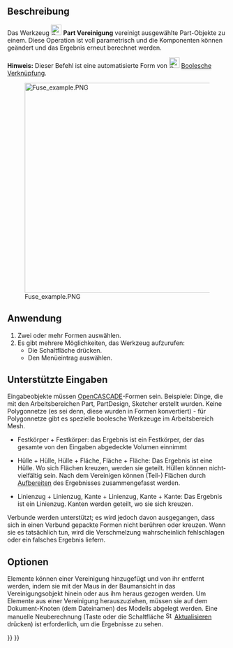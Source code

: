 <languages/>

{{Docnav/de
|[[Part_Cut/de|Differenz]]
|[[Part_Common/de|Schnitt]]
|[[Part_Workbench/de|Part]]
|IconL=Part_Cut.svg
|IconR=Part_Common.svg
|IconC=Workbench_Part.svg
}}

{{GuiCommand/de
|Name=Part Fuse
|Name/de=Part Vereinigung
|MenuLocation=Part → Boolesche Verknüpfungen → Vereinigung
|Workbenches=[[Part_Workbench/de|Part]]
|SeeAlso=[[Part_Boolean/de|Part Boolesche Verknüpfung]], [[Part_Cut/de|Part Differenz]], [[Part_Common/de|Part Schnitt]], 
}}

<span id="Description"></span>
==Beschreibung==

Das Werkzeug [[Image:Part_Fuse.svg|24px|link=Part_Fuse]] '''Part Vereinigung''' vereinigt ausgewählte Part-Objekte zu einem. Diese Operation ist voll parametrisch und die Komponenten können geändert und das Ergebnis erneut berechnet werden.

<div class="mw-translate-fuzzy">
'''Hinweis:''' Dieser Befehl ist eine automatisierte Form von [[Image:Part_Boolean.svg|24px|link=Part_Boolean/de]] [[Part_Boolean/de|Boolesche Verknüpfung]].
</div>

[[Image:Fuse_example.PNG|480px]]

<span id="Usage"></span>
==Anwendung==

# Zwei oder mehr Formen auswählen.
# Es gibt mehrere Möglichkeiten, das Werkzeug aufzurufen:
#* Die Schaltfläche {{Button|[[Image:Part_Fuse.svg|16px]] [[Part_Fuse|Vereinigung]]}} drücken.
#* Den Menüeintrag {{MenuCommand|Part → Boolesche  Verknüpfung → [[Image:Part_Fuse.svg|16px]] Vereinigung}} auswählen.

<span id="Supported_inputs"></span>
== Unterstützte Eingaben ==

Eingabeobjekte müssen [[OpenCASCADE/de|OpenCASCADE]]-Formen sein. Beispiele: Dinge, die mit den Arbeitsbereichen Part, PartDesign, Sketcher erstellt wurden. Keine Polygonnetze (es sei denn, diese wurden in Formen konvertiert) - für Polygonnetze gibt es spezielle boolesche Werkzeuge im Arbeitsbereich Mesh.

* Festkörper + Festkörper: das Ergebnis ist ein Festkörper, der das gesamte von den Eingaben abgedeckte Volumen einnimmt

* Hülle + Hülle, Hülle + Fläche, Fläche + Fläche: Das Ergebnis ist eine Hülle. Wo sich Flächen kreuzen, werden sie geteilt. Hüllen können nicht-vielfältig sein. Nach dem Vereinigen können (Teil-) Flächen durch [[Part_RefineShape/de|Aufbereiten]] des Ergebnisses zusammengefasst  werden.

* Linienzug + Linienzug, Kante + Linienzug, Kante + Kante: Das Ergebnis ist ein Linienzug. Kanten werden geteilt, wo sie sich kreuzen. 

Verbunde werden unterstützt; es wird jedoch davon ausgegangen, dass sich in einen Verbund gepackte Formen nicht berühren oder kreuzen. Wenn sie es tatsächlich tun, wird die Verschmelzung wahrscheinlich fehlschlagen oder ein falsches Ergebnis liefern.

<span id="Options"></span>
==Optionen==

Elemente können einer Vereinigung hinzugefügt und von ihr entfernt werden, indem sie mit der Maus in der Baumansicht in das Vereinigungsobjekt hinein oder aus ihm heraus gezogen werden. Um Elemente aus einer Vereinigung herauszuziehen, müssen sie auf dem Dokument-Knoten (dem Dateinamen) des Modells abgelegt werden. Eine manuelle Neuberechnung (Taste {{KEY|F5}} oder die Schaltfläche [[Image:Std_Refresh.svg|16px]] [[Std_Refresh/de|Aktualisieren]] drücken) ist erforderlich, um die Ergebnisse zu sehen. 


{{Docnav/de
|[[Part_Cut/de|Differenz]]
|[[Part_Common/de|Schnitt]]
|[[Part_Workbench/de|Part]]
|IconL=Part_Cut.svg
|IconR=Part_Common.svg
|IconC=Workbench_Part.svg
}}

{{Part_Tools_navi{{#translation:}}}}
{{Userdocnavi{{#translation:}}}}